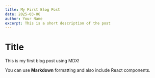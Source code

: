```yaml
---
title: My First Blog Post
date: 2025-03-06
author: Your Name
excerpt: This is a short description of the post
---
```


# Title

This is my first blog post using MDX!

You can use **Markdown** formatting and also include React components.

